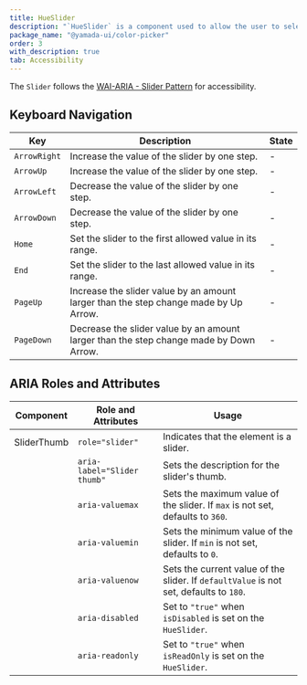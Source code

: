 ```yaml
---
title: HueSlider
description: "`HueSlider` is a component used to allow the user to select a color hue."
package_name: "@yamada-ui/color-picker"
order: 3
with_description: true
tab: Accessibility
---
```


The `Slider` follows the [WAI-ARIA - Slider Pattern](https://www.w3.org/WAI/ARIA/apg/patterns/slider/) for accessibility.

## Keyboard Navigation

| Key          | Description                                                                            | State |
| ------------ | -------------------------------------------------------------------------------------- | ----- |
| `ArrowRight` | Increase the value of the slider by one step.                                          | -     |
| `ArrowUp`    | Increase the value of the slider by one step.                                          | -     |
| `ArrowLeft`  | Decrease the value of the slider by one step.                                          | -     |
| `ArrowDown`  | Decrease the value of the slider by one step.                                          | -     |
| `Home`       | Set the slider to the first allowed value in its range.                                | -     |
| `End`        | Set the slider to the last allowed value in its range.                                 | -     |
| `PageUp`     | Increase the slider value by an amount larger than the step change made by Up Arrow.   | -     |
| `PageDown`   | Decrease the slider value by an amount larger than the step change made by Down Arrow. | -     |

## ARIA Roles and Attributes

| Component   | Role and Attributes         | Usage                                                                                  |
| ----------- | --------------------------- | -------------------------------------------------------------------------------------- |
| SliderThumb | `role="slider"`             | Indicates that the element is a slider.                                                |
|             | `aria-label="Slider thumb"` | Sets the description for the slider's thumb.                                           |
|             | `aria-valuemax`             | Sets the maximum value of the slider. If `max` is not set, defaults to `360`.          |
|             | `aria-valuemin`             | Sets the minimum value of the slider. If `min` is not set, defaults to `0`.            |
|             | `aria-valuenow`             | Sets the current value of the slider. If `defaultValue` is not set, defaults to `180`. |
|             | `aria-disabled`             | Set to `"true"` when `isDisabled` is set on the `HueSlider`.                           |
|             | `aria-readonly`             | Set to `"true"` when `isReadOnly` is set on the `HueSlider`.                           |

